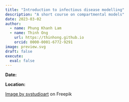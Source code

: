 ```yaml
---
title: "Introduction to infectious disease modelling"
description: "A short course on compartmental models"
date: 2023-03-02
author:
  - name: Phung Khanh Lam
  - name: Thinh Ong
    url: https://thinhong.github.io
    orcid: 0000-0001-6772-9291
image: preview.svg
draft: false
execute:
  eval: false
---
```


**Date:**

**Location:**

<a href="https://www.freepik.com/free-vector/fight-protect-coronavirus-concept-medical-staff-fight-protective-shield-with-pandemic_14723849.htm#query=infectious%20disease%20modelling&position=20&from_view=search&track=ais">Image by svstudioart</a> on Freepik